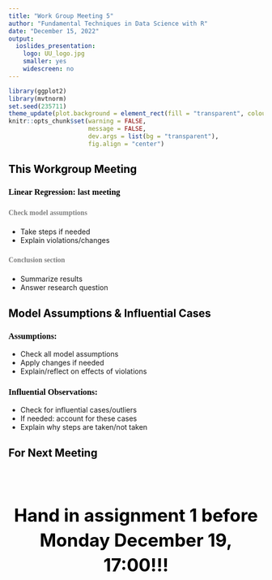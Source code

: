 ```yaml
---
title: "Work Group Meeting 5"
author: "Fundamental Techniques in Data Science with R"
date: "December 15, 2022"
output:
  ioslides_presentation:
    logo: UU_logo.jpg
    smaller: yes
    widescreen: no
---
```


<style>
h2{
  color: black;
}

h3{
  color: black;
  font-family: "Rockwell";
  text-align: left;
}

h4{
  color: grey;
  font-family: "Rockwell";
  text-align: left;
  line-height: 1.5;
}

.forceBreak { -webkit-column-break-after: always; break-after: column; }

#centertext{
color: black;
text-align: center;
font-size: 35px;
line-height: 1.4;
}

</style>

```r
library(ggplot2)
library(mvtnorm)
set.seed(235711)
theme_update(plot.background = element_rect(fill = "transparent", colour = NA))
knitr::opts_chunk$set(warning = FALSE, 
                      message = FALSE, 
                      dev.args = list(bg = "transparent"), 
                      fig.align = "center")
```


## This Workgroup Meeting

<h3> Linear Regression: last meeting </h3>

<h4> Check model assumptions </h4>

- Take steps if needed
- Explain violations/changes

<h4> Conclusion section </h4>

- Summarize results
- Answer research question

## Model Assumptions & Influential Cases

<h3> Assumptions: </h3>
- Check all model assumptions
- Apply changes if needed
- Explain/reflect on effects of violations

<h3> Influential Observations: </h3>
- Check for influential cases/outliers
- If needed: account for these cases
- Explain why steps are taken/not taken

## For Next Meeting

<br><br>
<p id = "centertext"><b> Hand in assignment 1 before Monday December 19, 17:00!!!</b></p>

